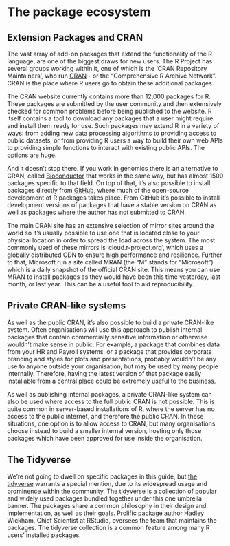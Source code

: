 # The package ecosystem

## Extension Packages and CRAN

The vast array of add-on packages that extend the functionality of the R language, are one of the biggest draws for new users. The R Project has several groups working within it, one of which is the 'CRAN Repository Maintainers', who run [CRAN](https://cran.r-project.org) - or the “Comprehensive R Archive Network”. CRAN is the place where R users go to obtain these additional packages.

The CRAN website currently contains more than 12,000 packages for R. These packages are submitted by the user community and then extensively checked for common problems before being published to the website. R itself contains a tool to download any packages that a user might require and install them ready for use. Such packages may extend R in a variety of ways: from adding new data processing algorithms to providing access to public datasets, or from providing R users a way to build their own web APIs to providing simple functions to interact with existing public APIs. The options are huge.

And it doesn't stop there. If you work in genomics there is an alternative to CRAN, called [Bioconductor](https://www.bioconductor.org/) that works in the same way, but has almost 1500 packages specific to that field. On top of that, it’s also possible to install packages directly from [GitHub](https://github.com), where much of the open-source development of R packages takes place. From GitHub it’s possible to install development versions of packages that have a stable version on CRAN as well as packages where the author has not submitted to CRAN.

The main CRAN site has an extensive selection of mirror sites around the world so it’s usually possible to use one that is located close to your physical location in order to spread the load across the system. The most commonly used of these mirrors is 'cloud.r-project.org', which uses a globally distributed CDN to ensure high performance and resilience. Further to that, Microsoft run a site called MRAN (the “M” stands for “Microsoft”) which is a daily snapshot of the official CRAN site. This means you can use MRAN to install packages as they would have been this time yesterday, last month, or last year. This can be a useful tool to aid reproducibility.

## Private CRAN-like systems

As well as the public CRAN, it’s also possible to build a private CRAN-like system. Often organisations will use this approach to publish internal packages that contain commercially sensitive information or otherwise wouldn't make sense in public. For example, a package that combines data from your HR and Payroll systems, or a package that provides corporate branding and styles for plots and presentations, probably wouldn't be any use to anyone outside your organisation, but may be used by many people internally. Therefore, having the latest version of that package easily installable from a central place could be extremely useful to the business.

As well as publishing internal packages, a private CRAN-like system can also be used where access to the full public CRAN is not possible. This is quite common in server-based installations of R, where the server has no access to the public internet, and therefore the public CRAN. In these situations, one option is to allow access to CRAN, but many organisations choose instead to build a smaller internal version, hosting only those packages which have been approved for use inside the organisation.

## The Tidyverse

We’re not going to dwell on specific packages in this guide, but [the tidyverse](https://www.tidyverse.org/) warrants a special mention, due to its widespread usage and prominence within the community. The tidyverse is a collection of popular and widely used packages bundled together under this one umbrella banner. The packages share a common philosophy in their design and implementation, as well as their goals. Prolific package author Hadley Wickham, Chief Scientist at RStudio, oversees the team that maintains the packages. The tidyverse collection is a common feature among many R users’ installed packages.
